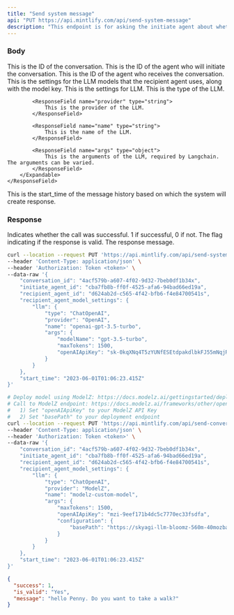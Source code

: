 ```yaml
---
title: "Send system message"
api: "PUT https://api.mintlify.com/api/send-system-message"
description: "This endpoint is for asking the initiate agent about whether it wantsto initiate a message to the recipient agent."
---
```


### Body

<ParamField body="conversation_id" type="string">
  This is the ID of the conversation.
</ParamField>

<ParamField body="initiate_agent_id" type="string">
  This is the ID of the agent who will initiate the conversation.
</ParamField>

<ParamField body="recipient_agent_id" type="string">
  This is the ID of the agent who receives the conversation.
</ParamField>

<ParamField body="recipient_agent_model_settings" type="object">
  This is the settings for the LLM models that the recipient agent uses, along with the model key.
  <Expandable title="Fields">
    <ResponseField name="llm" type="object">
      This is the settings for LLM.
        <Expandable title="Fields">
            <ResponseField name="type" type="string">
                This is the type of the LLM.
            </ResponseField>

            <ResponseField name="provider" type="string">
                This is the provider of the LLM.
            </ResponseField>

            <ResponseField name="name" type="string">
                This is the name of the LLM.
            </ResponseField>

            <ResponseField name="args" type="object">
                This is the arguments of the LLM, required by Langchain. The arguments can be varied.
            </ResponseField>
        </Expandable>
    </ResponseField>

  </Expandable>
</ParamField>

<ParamField body="start_time" type="string">
  This is the start_time of the message history based on which the system will
  create response.
</ParamField>

### Response

<ResponseField name="success" type="number">
  Indicates whether the call was successful. 1 if successful, 0 if not.
</ResponseField>

<ResponseField name="is_valid" type="bool">
  The flag indicating if the response is valid.
</ResponseField>

<ResponseField name="message" type="string">
  The response message.
</ResponseField>

<RequestExample>

```bash Use OpenAI GPT-3.5
curl --location --request PUT 'https://api.mintlify.com/api/send-system-message' \
--header 'Content-Type: application/json' \
--header 'Authorization: Token <token>' \
--data-raw '{
    "conversation_id": "4acf579b-a607-4f02-9d32-7beb0df1b34x",
    "initiate_agent_id": "cba7fb8b-ff0f-4525-afa6-94bad66ed19a",
    "recipient_agent_id": "d624ab2d-c565-4f42-bfb6-f4e84700541s",
    "recipient_agent_model_settings": {
        "llm": {
            "type": "ChatOpenAI",
            "provider": "OpenAI",
            "name": "openai-gpt-3.5-turbo",
            "args": {
                "modelName": "gpt-3.5-turbo",
                "maxTokens": 1500,
                "openAIApiKey": "sk-0kqXNq4T5zYUNfESEtdpakdlbkFJ55mNqjRSdgY4ztKjRnas"
            }
        }
    },
    "start_time": "2023-06-01T01:06:23.415Z"
}'
```

```bash Use ModelZ Host LLM
# Deploy model using ModelZ: https://docs.modelz.ai/gettingstarted/deploy
# Call to ModelZ endpoint: https://docs.modelz.ai/frameworks/other/openai
#   1) Set "openAIApiKey" to your ModelZ API Key
#   2) Set "basePath" to your deployment endpoint
curl --location --request PUT 'https://api.mintlify.com/api/send-conversation-message' \
--header 'Content-Type: application/json' \
--header 'Authorization: Token <token>' \
--data-raw '{
    "conversation_id": "4acf579b-a607-4f02-9d32-7beb0df1b34x",
    "initiate_agent_id": "cba7fb8b-ff0f-4525-afa6-94bad66ed19a",
    "recipient_agent_id": "d624ab2d-c565-4f42-bfb6-f4e84700541s",
    "recipient_agent_model_settings": {
        "llm": {
            "type": "ChatOpenAI",
            "provider": "ModelZ",
            "name": "modelz-custom-model",
            "args": {
                "maxTokens": 1500,
                "openAIApiKey": "mzi-9eef171b4dc5c7770ec33fsdfa",
                "configuration": {
                    "basePath": "https://skyagi-llm-bloomz-560m-40mozbasdfasdf.modelz.io"
                }
            }
        }
    },
    "start_time": "2023-06-01T01:06:23.415Z"
}'
```

</RequestExample>

<ResponseExample>

```json Response
{
  "success": 1,
  "is_valid": "Yes",
  "message": "hello Penny. Do you want to take a walk?"
}
```

</ResponseExample>
